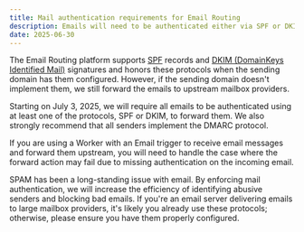 ```yaml
---
title: Mail authentication requirements for Email Routing
description: Emails will need to be authenticated either via SPF or DKIM in order to be forwarded.
date: 2025-06-30
---
```


The Email Routing platform supports [SPF](https://datatracker.ietf.org/doc/html/rfc7208) records and [DKIM (DomainKeys Identified Mail)](https://en.wikipedia.org/wiki/DomainKeys_Identified_Mail) signatures and
honors these protocols when the sending domain has them configured. However, if the sending domain doesn't implement them,
we still forward the emails to upstream mailbox providers.

Starting on July 3, 2025, we will require all emails to be authenticated using at least one of the protocols, SPF or DKIM, to
forward them. We also strongly recommend that all senders implement the DMARC protocol.

If you are using a Worker with an Email trigger to receive email messages and forward them upstream, you will need to handle the case where
the forward action may fail due to missing authentication on the incoming email.

SPAM has been a long-standing issue with email. By enforcing mail authentication, we will increase the efficiency of identifying abusive senders and blocking
bad emails.
If you're an email server delivering emails to large mailbox providers, it's likely you already use these protocols; otherwise, please ensure
you have them properly configured.
